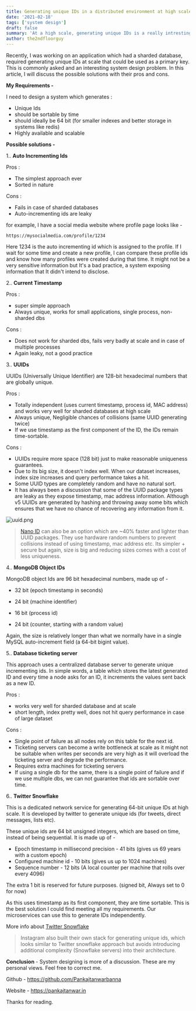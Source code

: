 ```yaml
---
title: Generating unique IDs in a distributed environment at high scale.
date: '2021-02-18'
tags: ['system design']
draft: false
summary: 'At a high scale, generating unique IDs is a really intresting system design problem to solve. Let's deep dive into possible methods with their pros and cons.'
author: the2ndfloorguy
---
```


Recently, I was working on an application which had a sharded database, required generating unique IDs at scale that could be used as a primary key. This is commonly asked and an interesting system design problem. In this article, I will discuss the possible solutions with their pros and cons.

**My Requirements -**

I need to design a system which generates :
- Unique Ids
- should be sortable by time
- should ideally be 64 bit (for smaller indexes and better storage in systems like redis)
- Highly available and scalable

**Possible solutions -**

1.. **Auto Incrementing Ids**

Pros :

- The simplest approach ever
- Sorted in nature

Cons :

- Fails in case of sharded databases
- Auto-incrementing ids are leaky

for example, I have a social media website where profile page looks like -


```
https://mysocialmedia.com/profile/1234
``` 

Here 1234 is the auto incrementing id which is assigned to the profile. If I wait for some time and create a new profile, I can compare these profile ids and know how many profiles were created during that time. It might not be a very sensitive information but It's a bad practice, a system exposing information that It didn't intend to disclose.


2.. **Current Timestamp**

Pros : 

- super simple approach
- Always unique, works for small applications, single process, non-sharded dbs

Cons : 

- Does not work for sharded dbs, fails very badly at scale and in case of multiple processes
- Again leaky, not a good practice


3.. **UUIDs** 

UUIDs (Universally Unique Identifier) are 128-bit hexadecimal numbers that are globally unique.

Pros :

- Totally independent (uses current timestamp, process id, MAC address) and works very well for sharded databases at high scale
- Always unique, Negligible chances of collisions (same UUID generating twice)
- If we use timestamp as the first component of the ID, the IDs remain time-sortable.

Cons : 

- UUIDs require more space (128 bit) just to make reasonable uniqueness guarantees.
- Due to its big size, it doesn't index well. When our dataset increases, index size increases and query performance takes a hit.
- Some UUID types are completely random and have no natural sort.
- It has always been a discussion that some of the UUID package types are leaky as they expose timestamp, mac address information. Although v5 UUIDs are generated by hashing and throwing away some bits which ensures that we have no chance of recovering any information from it.



![uuid.png](https://cdn.hashnode.com/res/hashnode/image/upload/v1613569841388/NROqXCmNs.png)



>  [Nano ID](https://github.com/ai/nanoid/)  can also be an option which are ~40% faster and lighter than UUID packages. They use hardware random numbers to prevent collisions instead of using timestamp, mac address etc. Its simpler + secure but again, size is big and reducing sizes comes with a cost of less uniqueness.

4.. **MongoDB Object IDs** 

MongoDB object Ids are 96 bit hexadecimal numbers, made up of -

- 32 bit (epoch timestamp in seconds)

- 24 bit (machine identifier)

- 16 bit (process id)

- 24 bit (counter, starting with a random value)

Again, the size is relatively longer than what we normally have in a single MySQL auto-increment field (a 64-bit bigint value).


5.. **Database ticketing server**

This approach uses a centralized database server to generate unique incrementing ids. In simple words, a table which stores the latest generated ID and every time a node asks for an ID, it increments the values sent back as a new ID.

Pros : 

- works very well for sharded database and at scale
- short length, index pretty well, does not hit query performance in case of large dataset

Cons : 

- Single point of failure as all nodes rely on this table for the next id.
- Ticketing servers can become a write bottleneck at scale as it might not be suitable when writes per seconds are very high as it will overload the ticketing server and degrade the performance.
- Requires extra machines for ticketing servers
- If using a single db for the same, there is a single point of failure and if we use multiple dbs, we can not guarantee that ids are sortable over time.


6.. **Twitter Snowflake**

This is a dedicated network service for generating 64-bit unique IDs at high scale. It is developed by twitter to generate unique ids (for tweets, direct messages, lists etc).

These unique ids are 64 bit unsigned integers, which are based on time, instead of being sequential. It is made up of -

- Epoch timestamp in millisecond precision - 41 bits (gives us 69 years with a custom epoch)
- Configured machine id - 10 bits (gives us up to 1024 machines)
- Sequence number - 12 bits (A local counter per machine that rolls over every 4096)

The extra 1 bit is reserved for future purposes. (signed bit, Always set to 0 for now)

As this uses timestamp as its first component, they are time sortable. This is the best solution I could find meeting all my requirements. Our microservices can use this to generate IDs independently.

More info about  [Twitter Snowflake](https://github.com/twitter-archive/snowflake/tree/snowflake-2010) 

> Instagram also built their own stack for generating unique ids, which looks similar to Twitter snowflake approach but avoids introducing additional complexity (Snowflake servers) into their architecture.

**Conclusion** - System designing is more of a discussion. These are my personal views. Feel free to correct me.

Github - https://github.com/Pankajtanwarbanna

Website - https://pankajtanwar.in

Thanks for reading.